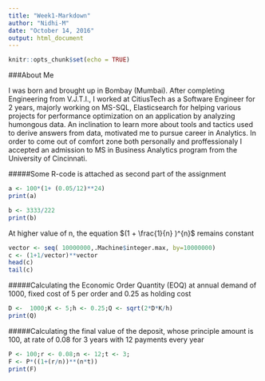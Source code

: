 ```yaml
---
title: "Week1-Markdown"
author: "Nidhi-M"
date: "October 14, 2016"
output: html_document
---
```


```r
knitr::opts_chunk$set(echo = TRUE)
```

   
     
     
###About Me 

I was born and brought up in Bombay (Mumbai). After completing Engineering from V.J.T.I., I worked at CitiusTech as a Software Engineer for 2 years, majorly working on MS-SQL, Elasticsearch for helping various projects for performance optimization on an application by analyzing humongous data. An inclination to learn more about tools and tactics used to derive answers from data, motivated me to pursue career in Analytics. In order to come out of comfort zone both personally and proffessionaly I accepted an admission to MS in Business Analytics program from the University of Cincinnati. 
  
  
#####Some R-code is attached as second part of the assignment
```r
a <- 100*(1+ (0.05/12)**24)
print(a)

b <- 3333/222
print(b)
```
At higher value of n, the equation $(1 + \frac{1}{n} )^{n}$ remains constant

```r
vector <- seq( 10000000,.Machine$integer.max, by=10000000)
c <- (1+1/vector)**vector
head(c)
tail(c)
```
#####Calculating the Economic Order Quantity (EOQ) at annual demand of 1000, fixed cost of 5 per order and 0.25 as holding cost 
```r
D <-  1000;K <- 5;h <- 0.25;Q <- sqrt(2*D*K/h)
print(Q)
```
  
  
#####Calculating the final value of the deposit, whose principle amount is 100, at rate of 0.08 for 3 years with 12 payments every year
```r
P <- 100;r <- 0.08;n <- 12;t <- 3;
F <- P*((1+(r/n))**(n*t))
print(F)
```

